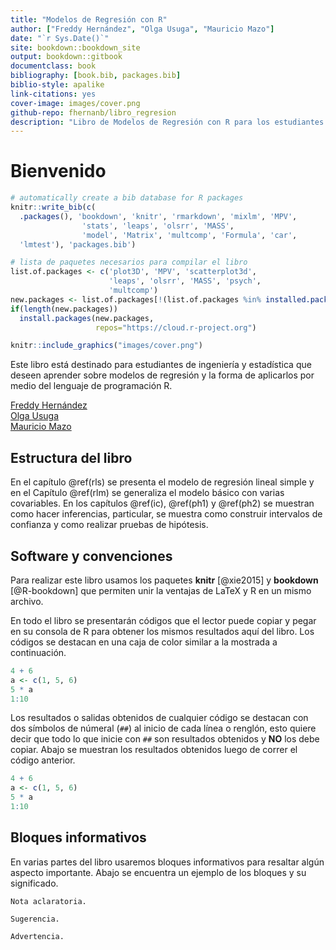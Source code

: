 ```yaml
--- 
title: "Modelos de Regresión con R"
author: ["Freddy Hernández", "Olga Usuga", "Mauricio Mazo"]
date: "`r Sys.Date()`"
site: bookdown::bookdown_site
output: bookdown::gitbook
documentclass: book
bibliography: [book.bib, packages.bib]
biblio-style: apalike
link-citations: yes
cover-image: images/cover.png
github-repo: fhernanb/libro_regresion
description: "Libro de Modelos de Regresión con R para los estudiantes de la Escuela de Estadística de la Universidad Nacional de Colombia."
---
```


# Bienvenido {-}

```r
# automatically create a bib database for R packages
knitr::write_bib(c(
  .packages(), 'bookdown', 'knitr', 'rmarkdown', 'mixlm', 'MPV',
                'stats', 'leaps', 'olsrr', 'MASS',
                'model', 'Matrix', 'multcomp', 'Formula', 'car',
  'lmtest'), 'packages.bib')
```

```r
# lista de paquetes necesarios para compilar el libro
list.of.packages <- c('plot3D', 'MPV', 'scatterplot3d',
                      'leaps', 'olsrr', 'MASS', 'psych',
                      'multcomp')
new.packages <- list.of.packages[!(list.of.packages %in% installed.packages()[,"Package"])]
if(length(new.packages)) 
  install.packages(new.packages,
                   repos="https://cloud.r-project.org")
```

```r
knitr::include_graphics("images/cover.png")
```

Este libro está destinado para estudiantes de ingeniería y estadística que deseen aprender sobre modelos de regresión y la forma de aplicarlos por medio del lenguaje de programación R.

[Freddy Hernández](https://fhernanb.github.io/)  
[Olga Usuga](https://www.udea.edu.co/)  
[Mauricio Mazo](https://unal.edu.co/)

## Estructura del libro {-}

En el capítulo \@ref(rls) se presenta el modelo de regresión lineal simple y en el Capítulo \@ref(rlm) se generaliza el modelo básico con varias covariables. En los capítulos \@ref(ic), \@ref(ph1) y \@ref(ph2) se muestran como hacer inferencias, particular, se muestra como construir intervalos de confianza y como realizar pruebas de hipótesis.

## Software y convenciones {-}

Para realizar este libro usamos los paquetes **knitr**\index{knitr} [@xie2015] y **bookdown**\index{bookdown} [@R-bookdown] que permiten unir la ventajas de LaTeX y R en un mismo archivo.

En todo el libro se presentarán códigos que el lector puede copiar y pegar en su consola de R para obtener los mismos resultados aquí del libro. Los códigos se destacan en una caja de color similar a la mostrada a continuación.

```r
4 + 6
a <- c(1, 5, 6)
5 * a
1:10
```

Los resultados o salidas obtenidos de cualquier código se destacan con dos símbolos de númeral (`##`) al inicio de cada línea o renglón, esto quiere decir que todo lo que inicie con `##` son resultados obtenidos y __NO__ los debe copiar. Abajo se muestran los resultados obtenidos luego de correr el código anterior.

```r
4 + 6
a <- c(1, 5, 6)
5 * a
1:10
```

## Bloques informativos {-}
En varias partes del libro usaremos bloques informativos para resaltar algún aspecto importante. Abajo se encuentra un ejemplo de los bloques y su significado.

```block2
Nota aclaratoria.
```

```block2
Sugerencia.
```

```block2
Advertencia.
```



